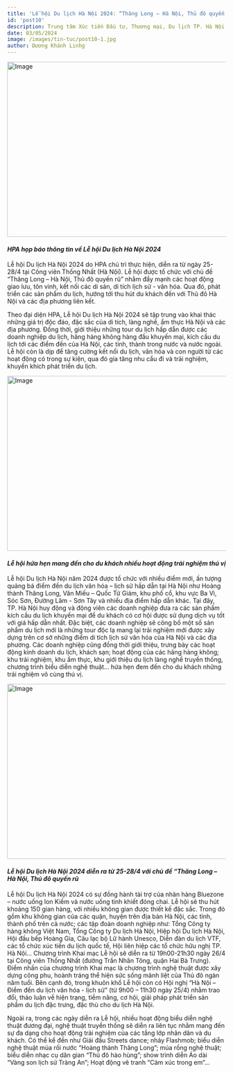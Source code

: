 ```yaml
---
title: 'Lễ hội Du lịch Hà Nội 2024: “Thăng Long – Hà Nội, Thủ đô quyến rũ”'
id: 'post10'
description: Trung tâm Xúc tiến Đầu tư, Thương mại, Du lịch TP. Hà Nội (HPA) vừa họp báo thông tin về Lễ hội Du lịch Hà Nội 2024.
date: 03/05/2024
image: /images/tin-tuc/post10-1.jpg
author: Dương Khánh Linhg
---
```


<img
	src="../../public/images/tin-tuc/post10-1.jpg"
	className="w-full"
	width="718"
	height="404"
	alt="Image"
/>

#### _HPA họp báo thông tin về Lễ hội Du lịch Hà Nội 2024_

Lễ hội Du lịch Hà Nội 2024 do HPA chủ trì thực hiện, diễn ra từ ngày 25-28/4 tại Công viên Thống Nhất (Hà Nội). Lễ hội được tổ chức với chủ đề “Thăng Long – Hà Nội, Thủ đô quyến rũ” nhằm đẩy mạnh các hoạt động giao lưu, tôn vinh, kết nối các di sản, di tích lịch sử - văn hóa. Qua đó, phát triển các sản phẩm du lịch, hướng tới thu hút du khách đến với Thủ đô Hà Nội và các địa phương liên kết.

Theo đại diện HPA, Lễ hội Du lịch Hà Nội 2024 sẽ tập trung vào khai thác những giá trị độc đáo, đặc sắc của di tích, làng nghề, ẩm thực Hà Nội và các địa phương. Đồng thời, giới thiệu những tour du lịch hấp dẫn được các doanh nghiệp du lịch, hãng hàng không hàng đầu khuyến mại, kích cầu du lịch tới các điểm đến của Hà Nội, các tỉnh, thành trong nước và nước ngoài. Lễ hội còn là dịp để tăng cường kết nối du lịch, văn hóa và con người từ các hoạt động có trong sự kiện, qua đó gia tăng nhu cầu đi và trải nghiệm, khuyến khích phát triển du lịch.

<img
	src="../../public/images/tin-tuc/post10-2.jpg"
	className="w-full"
	width="718"
	height="404"
	alt="Image"
/>

#### _Lễ hội hứa hẹn mang đến cho du khách nhiều hoạt động trải nghiệm thú vị_

Lễ hội Du lịch Hà Nội năm 2024 được tổ chức với nhiều điểm mới, ấn tượng quảng bá điểm đến du lịch văn hóa – lịch sử hấp dẫn tại Hà Nội như Hoàng thành Thăng Long, Văn Miếu – Quốc Tử Giám, khu phố cổ, khu vực Ba Vì, Sóc Sơn, Đường Lâm - Sơn Tây và nhiều địa điểm hấp dẫn khác. Tại đây, TP. Hà Nội huy động và động viên các doanh nghiệp đưa ra các sản phẩm kích cầu du lịch khuyến mại để du khách có cơ hội được sử dụng dịch vụ tốt với giá hấp dẫn nhất. Đặc biệt, các doanh nghiệp sẽ công bố một số sản phẩm du lịch mới là những tour độc lạ mang lại trải nghiệm mới được xây dựng trên cơ sở những điểm di tích lịch sử văn hóa của Hà Nội và các địa phương. Các doanh nghiệp cũng đồng thời giới thiệu, trưng bày các hoạt động kinh doanh du lịch, khách sạn; hoạt động của các hãng hàng không; khu trải nghiệm, khu ẩm thực, khu giới thiệu du lịch làng nghề truyền thống, chương trình biểu diễn nghệ thuật… hứa hẹn đem đến cho du khách những trải nghiệm vô cùng thú vị.

<img
	src="../../public/images/tin-tuc/post10-3.jpg"
	className="w-full"
	width="718"
	height="404"
	alt="Image"
/>

#### _Lễ hội Du lịch Hà Nội 2024 diễn ra từ 25-28/4 với chủ đề “Thăng Long – Hà Nội, Thủ đô quyến rũ_

Lễ hội Du lịch Hà Nội 2024 có sự đồng hành tài trợ của nhãn hàng Bluezone – nước uống Ion Kiềm và nước uống tinh khiết đóng chai. Lễ hội sẽ thu hút khoảng 150 gian hàng, với nhiều không gian được thiết kế đặc sắc. Trong đó gồm khu không gian của các quận, huyện trên địa bàn Hà Nội, các tỉnh, thành phố trên cả nước; các tập đoàn doanh nghiệp như: Tổng Công ty hàng không Việt Nam, Tổng Công ty Du lịch Hà Nội, Hiệp hội Du lịch Hà Nội, Hội đầu bếp Hoàng Gia, Câu lạc bộ Lữ hành Unesco, Diễn đàn du lịch VTF, các tổ chức xúc tiến du lịch quốc tế, Hội liên hiệp các tổ chức hữu nghị TP. Hà Nội... Chương trình Khai mạc Lễ hội sẽ diễn ra từ 19h00-21h30 ngày 26/4 tại Công viên Thống Nhất (đường Trần Nhân Tông, quận Hai Bà Trưng). Điểm nhấn của chương trình Khai mạc là chương trình nghệ thuật được xây dựng công phu, hoành tráng thể hiện sức sống mãnh liệt của Thủ đô ngàn năm tuổi. Bên cạnh đó, trong khuôn khổ Lễ hội còn có Hội nghị “Hà Nội – Điểm đến du lịch văn hóa - lịch sử” (từ 9h00 – 11h30 ngày 25/4) nhằm trao đổi, thảo luận về hiện trạng, tiềm năng, cơ hội, giải pháp phát triển sản phẩm du lịch đặc trưng, đặc thù cho du lịch Hà Nội.

Ngoài ra, trong các ngày diễn ra Lễ hội, nhiều hoạt động biểu diễn nghệ thuật đương đại, nghệ thuật truyền thống sẽ diễn ra liên tục nhằm mang đến sự đa dạng cho hoạt động trải nghiệm của các tầng lớp nhân dân và du khách. Có thể kể đến như Giải đấu Streets dance; nhảy Flashmob; biểu diễn nghệ thuật múa rối nước “Hoàng thành Thăng Long”; múa rồng nghệ thuật; biểu diễn nhạc cụ dân gian “Thủ đô hào hùng”; show trình diễn Áo dài “Vàng son lịch sử Tràng An”; Hoạt động vẽ tranh “Cảm xúc trong em”…
